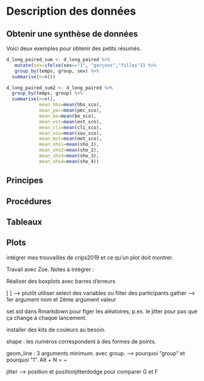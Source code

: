 # Description des données

## Obtenir une synthèse de données

Voici deux exemples pour obtenir des petits résumés.
```r
d_long_paired_sum <- d_long_paired %>% 
   mutate(sex=ifelse(sex=="1", "garçons","filles")) %>% 
   group_by(temps, group, sex) %>% 
  summarise(n=n())

d_long_paired_sum2 <- d_long_paired %>% 
  group_by(temps, group) %>% 
  summarise(n=n(),
            mean_hbs=mean(hbs_sco),
            mean_pec=mean(pec_sco),
            mean_be=mean(be_sco),
            mean_est=mean(est_sco),
            mean_cli=mean(cli_sco),
            mean_sou=mean(sou_sco),
            mean_mot=mean(mot_sco),
            mean_sho1=mean(sho_1),
            mean_sho2=mean(sho_2),
            mean_sho3=mean(sho_3),
            mean_sho4=mean(sho_4))
```

## Principes

## Procédures

## Tableaux

## Plots

intégrer mes trouvailles de crips2019 et ce qu'un plot doit montrer.


Travail avec Zoe. Notes à intégrer : 

Réaliser des boxplots avec barres d'erreurs

[ ] --> plutôt utiliser select des variables ou filter des participants
gather --> 1er argument nom et 2ème argument valeur

set.sid dans Rmarkdown pour figer les aléatoires, p.ex. le jitter pour pas que ça change à chaque lancement.

installer des kits de couleurs au besoin.

shape : les numéros correspondent à des formes de points.

geom_line : 3 arguments minimum. avec group.
--> pourquoi "group" et pourquoi "1".
Alt + N = ~

jitter --> position et positionjitterdodge pour comparer G et F